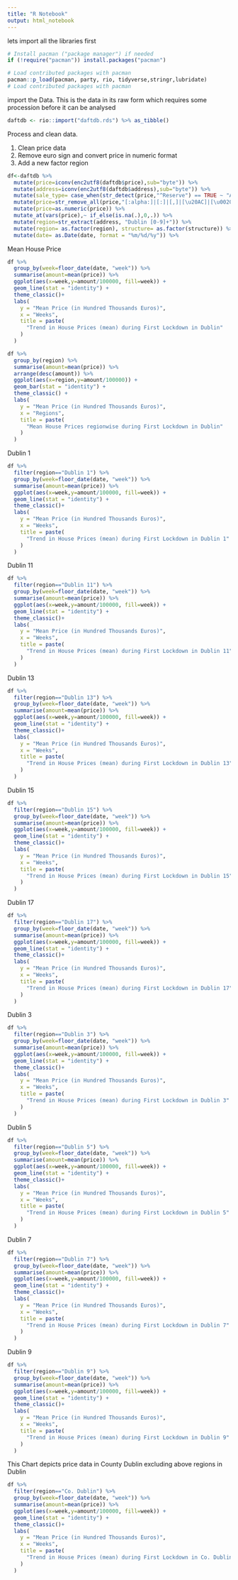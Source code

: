 ```yaml
---
title: "R Notebook"
output: html_notebook
---
```


lets import all the libraries first


```r
# Install pacman ("package manager") if needed
if (!require("pacman")) install.packages("pacman")

# Load contributed packages with pacman
pacman::p_load(pacman, party, rio, tidyverse,stringr,lubridate)
# Load contributed packages with pacman

```

import the Data. This is the data in its raw form which requires some procession before it can be analysed

```r
daftdb <- rio::import("daftdb.rds") %>% as_tibble()

```


Process and clean data.

1. Clean price data
2. Remove euro sign and convert price in numeric format
3. Add a new factor region 

```r
df<-daftdb %>%
  mutate(price=iconv(enc2utf8(daftdb$price),sub="byte")) %>%
  mutate(address=iconv(enc2utf8(daftdb$address),sub="byte")) %>%
  mutate(sale_type= case_when(str_detect(price,"^Reserve") == TRUE ~ "Auction", TRUE ~ "Sale")) %>%
  mutate(price=str_remove_all(price,"[:alpha:]|[:]|[,]|[\u20AC]|[\u0020]")) %>%
  mutate(price=as.numeric(price)) %>%
  mutate_at(vars(price),~ if_else(is.na(.),0,.)) %>%
  mutate(region=str_extract(address, "Dublin [0-9]+")) %>%
  mutate(region= as.factor(region), structure= as.factor(structure)) %>%
  mutate(date= as.Date(date, format = "%m/%d/%y")) %>%


```

Mean House Price 

```r

df %>%
  group_by(week=floor_date(date, "week")) %>%
  summarise(amount=mean(price)) %>%
  ggplot(aes(x=week,y=amount/100000, fill=week)) +
  geom_line(stat = "identity") +
  theme_classic()+
  labs(
    y = "Mean Price (in Hundred Thousands Euros)",
    x = "Weeks",
    title = paste(
      "Trend in House Prices (mean) during First Lockdown in Dublin"
    )
  )
```
```r
df %>%
  group_by(region) %>%
  summarise(amount=mean(price)) %>%
  arrange(desc(amount)) %>%
  ggplot(aes(x=region,y=amount/100000)) +
  geom_bar(stat = "identity") +
  theme_classic() +
  labs(
    y = "Mean Price (in Hundred Thousands Euros)",
    x = "Regions",
    title = paste(
      "Mean House Prices regionwise during First Lockdown in Dublin"
    )
  )
```
 
 Dublin 1
 
```r
df %>%
  filter(region=="Dublin 1") %>%
  group_by(week=floor_date(date, "week")) %>%
  summarise(amount=mean(price)) %>%
  ggplot(aes(x=week,y=amount/100000, fill=week)) +
  geom_line(stat = "identity") +
  theme_classic()+
  labs(
    y = "Mean Price (in Hundred Thousands Euros)",
    x = "Weeks",
    title = paste(
      "Trend in House Prices (mean) during First Lockdown in Dublin 1"
    )
  )
```
 Dublin 11
```r
df %>%
  filter(region=="Dublin 11") %>%
  group_by(week=floor_date(date, "week")) %>%
  summarise(amount=mean(price)) %>%
  ggplot(aes(x=week,y=amount/100000, fill=week)) +
  geom_line(stat = "identity") +
  theme_classic()+
  labs(
    y = "Mean Price (in Hundred Thousands Euros)",
    x = "Weeks",
    title = paste(
      "Trend in House Prices (mean) during First Lockdown in Dublin 11"
    )
  )
```
Dublin 13

 
```r
df %>%
  filter(region=="Dublin 13") %>%
  group_by(week=floor_date(date, "week")) %>%
  summarise(amount=mean(price)) %>%
  ggplot(aes(x=week,y=amount/100000, fill=week)) +
  geom_line(stat = "identity") +
  theme_classic()+
  labs(
    y = "Mean Price (in Hundred Thousands Euros)",
    x = "Weeks",
    title = paste(
      "Trend in House Prices (mean) during First Lockdown in Dublin 13"
    )
  )
```

Dublin 15

```r
df %>%
  filter(region=="Dublin 15") %>%
  group_by(week=floor_date(date, "week")) %>%
  summarise(amount=mean(price)) %>%
  ggplot(aes(x=week,y=amount/100000, fill=week)) +
  geom_line(stat = "identity") +
  theme_classic()+
  labs(
    y = "Mean Price (in Hundred Thousands Euros)",
    x = "Weeks",
    title = paste(
      "Trend in House Prices (mean) during First Lockdown in Dublin 15"
    )
  )
```

Dublin 17

```r
df %>%
  filter(region=="Dublin 17") %>%
  group_by(week=floor_date(date, "week")) %>%
  summarise(amount=mean(price)) %>%
  ggplot(aes(x=week,y=amount/100000, fill=week)) +
  geom_line(stat = "identity") +
  theme_classic()+
  labs(
    y = "Mean Price (in Hundred Thousands Euros)",
    x = "Weeks",
    title = paste(
      "Trend in House Prices (mean) during First Lockdown in Dublin 17"
    )
  )
```
Dublin 3
```r
df %>%
  filter(region=="Dublin 3") %>%
  group_by(week=floor_date(date, "week")) %>%
  summarise(amount=mean(price)) %>%
  ggplot(aes(x=week,y=amount/100000, fill=week)) +
  geom_line(stat = "identity") +
  theme_classic()+
  labs(
    y = "Mean Price (in Hundred Thousands Euros)",
    x = "Weeks",
    title = paste(
      "Trend in House Prices (mean) during First Lockdown in Dublin 3"
    )
  )
```
Dublin 5
```r
df %>%
  filter(region=="Dublin 5") %>%
  group_by(week=floor_date(date, "week")) %>%
  summarise(amount=mean(price)) %>%
  ggplot(aes(x=week,y=amount/100000, fill=week)) +
  geom_line(stat = "identity") +
  theme_classic()+
  labs(
    y = "Mean Price (in Hundred Thousands Euros)",
    x = "Weeks",
    title = paste(
      "Trend in House Prices (mean) during First Lockdown in Dublin 5"
    )
  )
```
Dublin 7

```r
df %>%
  filter(region=="Dublin 7") %>%
  group_by(week=floor_date(date, "week")) %>%
  summarise(amount=mean(price)) %>%
  ggplot(aes(x=week,y=amount/100000, fill=week)) +
  geom_line(stat = "identity") +
  theme_classic()+
  labs(
    y = "Mean Price (in Hundred Thousands Euros)",
    x = "Weeks",
    title = paste(
      "Trend in House Prices (mean) during First Lockdown in Dublin 7"
    )
  )
```
Dublin 9

```r
df %>%
  filter(region=="Dublin 9") %>%
  group_by(week=floor_date(date, "week")) %>%
  summarise(amount=mean(price)) %>%
  ggplot(aes(x=week,y=amount/100000, fill=week)) +
  geom_line(stat = "identity") +
  theme_classic()+
  labs(
    y = "Mean Price (in Hundred Thousands Euros)",
    x = "Weeks",
    title = paste(
      "Trend in House Prices (mean) during First Lockdown in Dublin 9"
    )
  )
```
This Chart depicts price data in County Dublin excluding above regions in Dublin
```r
df %>%
  filter(region=="Co. Dublin") %>%
  group_by(week=floor_date(date, "week")) %>%
  summarise(amount=mean(price)) %>%
  ggplot(aes(x=week,y=amount/100000, fill=week)) +
  geom_line(stat = "identity") +
  theme_classic()+
  labs(
    y = "Mean Price (in Hundred Thousands Euros)",
    x = "Weeks",
    title = paste(
      "Trend in House Prices (mean) during First Lockdown in Co. Dublin"
    )
  )
```

